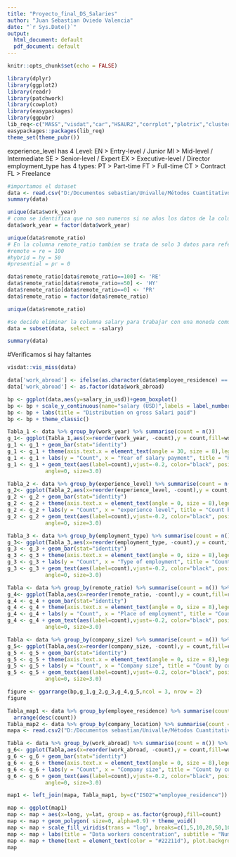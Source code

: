 ```yaml
---
title: "Proyecto_final_DS_Salaries"
author: "Juan Sebastian Oviedo Valencia"
date: "`r Sys.Date()`"
output:
  html_document: default
  pdf_document: default
---
```

```r
knitr::opts_chunk$set(echo = FALSE)
```

```r
library(dplyr)
library(ggplot2)
library(readr)
library(patchwork)
library(cowplot)
library(easypackages)
library(ggpubr)
lib_req<-c("MASS","visdat","car","HSAUR2","corrplot","plotrix","cluster","factoextra", "FactoMineR","scales","viridis")
easypackages::packages(lib_req) 
theme_set(theme_pubr())
```

experience_level has 4 Level:
EN > Entry-level / Junior
MI > Mid-level / Intermediate
SE > Senior-level / Expert
EX > Executive-level / Director
employment_type has 4 types:
PT > Part-time
FT > Full-time
CT > Contract
FL > Freelance


```r
#importamos el dataset
data <- read.csv("D:/Documentos sebastian/Univalle/Métodos Cuantitativos/Proyecto final/ds_salaries.csv", stringsAsFactors=TRUE)
summary(data) 
```

```r
unique(data$work_year)
# como se identifica que no son numeros si no años los datos de la columna work_year se decide cambiar los valores a tipo factor
data$work_year = factor(data$work_year)

unique(data$remote_ratio)
# En la columna remote_ratio tambien se trata de solo 3 datos para referirse al trabajo remoto se decide cambiar estos datos numericos por facort dejandoloasi:
#remote = re = 100
#hybrid = hy = 50
#presential = pr = 0

data$remote_ratio[data$remote_ratio==100] <- 'RE'
data$remote_ratio[data$remote_ratio==50] <- 'HY'
data$remote_ratio[data$remote_ratio==0] <- 'PR'
data$remote_ratio = factor(data$remote_ratio)

unique(data$remote_ratio)

#se decide eliminar la columna salary para trabajar con una moneda comun, sin embargo, se deja la columna salary_currency para verificar si existe alguna diferencia por el tipo de moneda en la que gana
data = subset(data, select = -salary)

summary(data)
```
#Verificamos si hay faltantes
```r
visdat::vis_miss(data)
```
```r
data['work_abroad'] <- ifelse(as.character(data$employee_residence) == as.character(data$company_location),1,0)
data['work_abroad'] <- as.factor(data$work_abroad)
```



```r
bp <- ggplot(data,aes(y=salary_in_usd))+geom_boxplot()
bp <- bp + scale_y_continuous(name="salary (USD)",labels = label_number(suffix = "K", scale = 1e-3),breaks = breaks_width(50000), limits=c(0, 460000))
bp <- bp + labs(title = "Distribution on gross Salari paid")
bp <- bp + theme_classic()

Tabla_1 <- data %>% group_by(work_year) %>% summarise(count = n())
g_1<- ggplot(Tabla_1,aes(x=reorder(work_year, -count),y = count,fill=work_year))
g_1 <- g_1 + geom_bar(stat="identity")
g_1 <- g_1 + theme(axis.text.x = element_text(angle = 30, size = 8),legend.position="none",axis.title = element_text(size = 10),plot.title = element_text(size = 14))
g_1 <- g_1 + labs(y = "Count", x = "Year of salary payment", title = "Record count per year")
g_1 <- g_1 + geom_text(aes(label=count),vjust=-0.2, color="black", position = position_dodge(0.9),  
            angle=0, size=3.0)

Tabla_2 <- data %>% group_by(experience_level) %>% summarise(count = n())
g_2<- ggplot(Tabla_2,aes(x=reorder(experience_level, -count),y = count,fill=experience_level))
g_2 <- g_2 + geom_bar(stat="identity")
g_2 <- g_2 + theme(axis.text.x = element_text(angle = 0, size = 8),legend.position="none",axis.title = element_text(size = 10),plot.title = element_text(size = 14))
g_2 <- g_2 + labs(y = "Count", x = "experience level", title = "Count by experience level")
g_2 <- g_2 + geom_text(aes(label=count),vjust=-0.2, color="black", position = position_dodge(0.9),  
            angle=0, size=3.0)

Tabla_3 <- data %>% group_by(employment_type) %>% summarise(count = n())
g_3<- ggplot(Tabla_3,aes(x=reorder(employment_type, -count),y = count,fill=employment_type))
g_3 <- g_3 + geom_bar(stat="identity")
g_3 <- g_3 + theme(axis.text.x = element_text(angle = 0, size = 8),legend.position="none",axis.title = element_text(size = 10),plot.title = element_text(size = 14))
g_3 <- g_3 + labs(y = "Count", x = "Type of employment", title = "Count by type of employment")
g_3 <- g_3 + geom_text(aes(label=count),vjust=-0.2, color="black", position = position_dodge(0.9),  
            angle=0, size=3.0)

Tabla <- data %>% group_by(remote_ratio) %>% summarise(count = n()) %>% arrange(desc(count))
g_4<- ggplot(Tabla,aes(x=reorder(remote_ratio, -count),y = count,fill=remote_ratio))
g_4 <- g_4 + geom_bar(stat="identity")
g_4 <- g_4 + theme(axis.text.x = element_text(angle = 0, size = 8),legend.position="none",axis.title = element_text(size = 10),plot.title = element_text(size = 14))
g_4 <- g_4 + labs(y = "Count", x = "Place of employment", title = "Count by remote_ratio")
g_4 <- g_4 + geom_text(aes(label=count),vjust=-0.2, color="black", position = position_dodge(0.9),  
            angle=0, size=3.0)

Tabla <- data %>% group_by(company_size) %>% summarise(count = n()) %>% arrange(desc(count))
g_5<- ggplot(Tabla,aes(x=reorder(company_size, -count),y = count,fill=company_size))
g_5 <- g_5 + geom_bar(stat="identity")
g_5 <- g_5 + theme(axis.text.x = element_text(angle = 0, size = 8),legend.position="none",axis.title = element_text(size = 10),plot.title = element_text(size = 14))
g_5 <- g_5 + labs(y = "Count", x = "Company size", title = "Count by company size")
g_5 <- g_5 + geom_text(aes(label=count),vjust=-0.2, color="black", position = position_dodge(0.9),  
            angle=0, size=3.0)

figure <- ggarrange(bp,g_1,g_2,g_3,g_4,g_5,ncol = 3, nrow = 2)
figure

```

```r
Tabla_map1 <- data %>% group_by(employee_residence) %>% summarise(count = n())%>%
  arrange(desc(count))
Tabla_map2 <- data %>% group_by(company_location) %>% summarise(count = n())
mapa <- read.csv2("D:/Documentos sebastian/Univalle/Métodos Cuantitativos/Proyecto final/map_2022.csv", stringsAsFactors=TRUE, na.strings = "void")
```

```r
Tabla <- data %>% group_by(work_abroad) %>% summarise(count = n()) %>% arrange(desc(count))
g_6<- ggplot(Tabla,aes(x=reorder(work_abroad, -count),y = count,fill=work_abroad))
g_6 <- g_6 + geom_bar(stat="identity")
g_6 <- g_6 + theme(axis.text.x = element_text(angle = 0, size = 8),legend.position="none",axis.title = element_text(size = 10),plot.title = element_text(size = 14))
g_6 <- g_6 + labs(y = "Count", x = "Company size", title = "Count by company size")
g_6 <- g_6 + geom_text(aes(label=count),vjust=-0.2, color="black", position = position_dodge(0.9),  
            angle=0, size=3.0)

```

```r
map1 <- left_join(mapa, Tabla_map1, by=c("ISO2"="employee_residence"))

map <- ggplot(map1)
map <- map + aes(x=long, y=lat, group = as.factor(group),fill=count)
map <- map + geom_polygon( size=0, alpha=0.9) + theme_void()
map <- map + scale_fill_viridis(trans = "log", breaks=c(1,5,10,20,50,100,3000), name="Number of workers", guide = guide_legend( keyheight = unit(3, units = "mm"), keywidth=unit(8, units = "mm"), label.position = "bottom", title.position = 'top', nrow=1) )
map <- map + labs(title = "Data workers concentration", subtitle = "Number of workers by contrie")
map <- map + theme(text = element_text(color = "#22211d"), plot.background = element_rect(fill = "#f5f5f2", color = NA), panel.background = element_rect(fill = "#f5f5f2", color = NA), legend.background = element_rect(fill = "#f5f5f2", color = NA),  plot.title = element_text(size= 18, hjust=0.01, color = "#4e4d47", margin = margin(b = -0.1, t = 0.4, l = 2, unit = "cm")), plot.subtitle = element_text(size= 14, hjust=0.01, color = "#4e4d47", margin = margin(b = -0.1, t = 0.43, l = 2, unit = "cm")), legend.position = c(0.7, 0.09))
map
```

